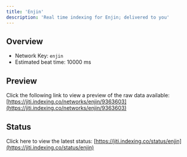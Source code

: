 ```yaml
---
title: 'Enjin'
description: 'Real time indexing for Enjin; delivered to you'
---
```


## Overview
- Network Key: `enjin`
- Estimated beat time: 10000 ms

## Preview
Click the following link to view a preview of the raw data available: [https://jiti.indexing.co/networks/enjin/9363603](https://jiti.indexing.co/networks/enjin/9363603)

## Status
Click here to view the latest status: [https://jiti.indexing.co/status/enjin](https://jiti.indexing.co/status/enjin)
